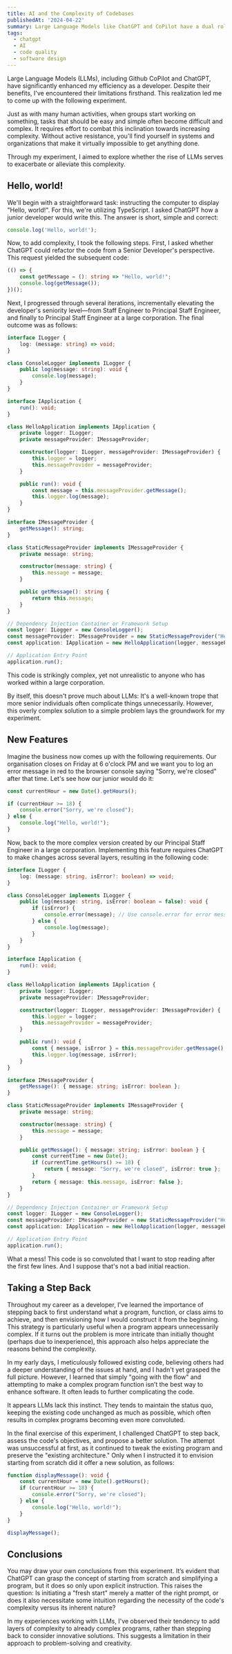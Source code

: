 ```yaml
---
title: AI and the Complexity of Codebases
publishedAt: '2024-04-22'
summary: Large Language Models like ChatGPT and CoPilot have a dual role in simplifying and complicating software development. Using a simple experiment this post explores how LLMs often lead to an increase in code complexity.
tags:
  - chatgpt
  - AI
  - code quality
  - software design
---
```


Large Language Models (LLMs), including Github CoPilot and ChatGPT, have significantly enhanced my efficiency as a developer. Despite their benefits, I've encountered their limitations firsthand. This realization led me to come up with the following experiment.

Just as with many human activities, when groups start working on something, tasks that should be easy and simple often become difficult and complex. It requires effort to combat this inclination towards increasing complexity. Without active resistance, you'll find yourself in systems and organizations that make it virtually impossible to get anything done.

Through my experiment, I aimed to explore whether the rise of LLMs serves to exacerbate or alleviate this complexity.

## Hello, world!

We'll begin with a straightforward task: instructing the computer to display "Hello, world!". For this, we're utilizing TypeScript. I asked ChatGPT how a junior developer would write this. The answer is short, simple and correct:

```ts
console.log('Hello, world!');
```

Now, to add complexity, I took the following steps. First, I asked whether ChatGPT could refactor the code from a Senior Developer's perspective. This request yielded the subsequent code:

```ts
(() => {
    const getMessage = (): string => "Hello, world!";
    console.log(getMessage());
})();
```

Next, I progressed through several iterations, incrementally elevating the developer's seniority level—from Staff Engineer to Principal Staff Engineer, and finally to Principal Staff Engineer at a large corporation. The final outcome was as follows:

```ts
interface ILogger {
    log: (message: string) => void;
}

class ConsoleLogger implements ILogger {
    public log(message: string): void {
        console.log(message);
    }
}

interface IApplication {
    run(): void;
}

class HelloApplication implements IApplication {
    private logger: ILogger;
    private messageProvider: IMessageProvider;

    constructor(logger: ILogger, messageProvider: IMessageProvider) {
        this.logger = logger;
        this.messageProvider = messageProvider;
    }

    public run(): void {
        const message = this.messageProvider.getMessage();
        this.logger.log(message);
    }
}

interface IMessageProvider {
    getMessage(): string;
}

class StaticMessageProvider implements IMessageProvider {
    private message: string;

    constructor(message: string) {
        this.message = message;
    }

    public getMessage(): string {
        return this.message;
    }
}

// Dependency Injection Container or Framework Setup
const logger: ILogger = new ConsoleLogger();
const messageProvider: IMessageProvider = new StaticMessageProvider("Hello, world!");
const application: IApplication = new HelloApplication(logger, messageProvider);

// Application Entry Point
application.run();

```

This code is strikingly complex, yet not unrealistic to anyone who has worked within a large corporation. 

By itself, this doesn't prove much about LLMs: It's a well-known trope that more senior individuals often complicate things unnecessarily. However, this overly complex solution to a simple problem lays the groundwork for my experiment.

## New Features

Imagine the business now comes up with the following requirements. Our organisation closes on Friday at 6 o'clock PM and we want you to log an error message in red to the browser console saying "Sorry, we're closed" after that time. Let's see how our junior would do it:

```ts
const currentHour = new Date().getHours();

if (currentHour >= 18) {
    console.error("Sorry, we're closed");
} else {
    console.log("Hello, world!");
}

```

Now, back to the more complex version created by our Principal Staff Engineer in a large corporation. Implementing this feature requires ChatGPT to make changes across several layers, resulting in the following code:

```ts
interface ILogger {
    log: (message: string, isError?: boolean) => void;
}

class ConsoleLogger implements ILogger {
    public log(message: string, isError: boolean = false): void {
        if (isError) {
            console.error(message); // Use console.error for error messages
        } else {
            console.log(message);
        }
    }
}

interface IApplication {
    run(): void;
}

class HelloApplication implements IApplication {
    private logger: ILogger;
    private messageProvider: IMessageProvider;

    constructor(logger: ILogger, messageProvider: IMessageProvider) {
        this.logger = logger;
        this.messageProvider = messageProvider;
    }

    public run(): void {
        const { message, isError } = this.messageProvider.getMessage();
        this.logger.log(message, isError);
    }
}

interface IMessageProvider {
    getMessage(): { message: string; isError: boolean };
}

class StaticMessageProvider implements IMessageProvider {
    private message: string;

    constructor(message: string) {
        this.message = message;
    }

    public getMessage(): { message: string; isError: boolean } {
        const currentTime = new Date();
        if (currentTime.getHours() >= 18) {
            return { message: "Sorry, we're closed", isError: true };
        }
        return { message: this.message, isError: false };
    }
}

// Dependency Injection Container or Framework Setup
const logger: ILogger = new ConsoleLogger();
const messageProvider: IMessageProvider = new StaticMessageProvider("Hello, world!");
const application: IApplication = new HelloApplication(logger, messageProvider);

// Application Entry Point
application.run();
```

What a mess! This code is so convoluted that I want to stop reading after the first few lines. And I suppose that's not a bad initial reaction.

## Taking a Step Back

Throughout my career as a developer, I've learned the importance of stepping back to first understand what a program, function, or class aims to achieve, and then envisioning how I would construct it from the beginning. This strategy is particularly useful when a program appears unnecessarily complex. If it turns out the problem is more intricate than initially thought (perhaps due to inexperience), this approach also helps appreciate the reasons behind the complexity.

In my early days, I meticulously followed existing code, believing others had a deeper understanding of the issues at hand, and I hadn't yet grasped the full picture. However, I learned that simply "going with the flow" and attempting to make a complex program function isn’t the best way to enhance software. It often leads to further complicating the code.

It appears LLMs lack this instinct. They tends to maintain the status quo, keeping the existing code unchanged as much as possible, which often results in complex programs becoming even more convoluted.

In the final exercise of this experiment, I challenged ChatGPT to step back, assess the code's objectives, and propose a better solution. The attempt was unsuccessful at first, as it continued to tweak the existing program and preserve the "existing architecture." Only when I instructed it to envision starting from scratch did it offer a new solution, as follows:

```ts
function displayMessage(): void {
    const currentHour = new Date().getHours();
    if (currentHour >= 18) {
        console.error("Sorry, we're closed");
    } else {
        console.log("Hello, world!");
    }
}

displayMessage();
```

## Conclusions

You may draw your own conclusions from this experiment. It’s evident that ChatGPT can grasp the concept of starting from scratch and simplifying a program, but it does so only upon explicit instruction. This raises the question: Is initiating a "fresh start" merely a matter of the right prompt, or does it also necessitate some intuition regarding the necessity of the code's complexity versus its inherent nature?

In my experiences working with LLMs, I've observed their tendency to add layers of complexity to already complex programs, rather than stepping back to consider innovative solutions. This suggests a limitation in their approach to problem-solving and creativity.
